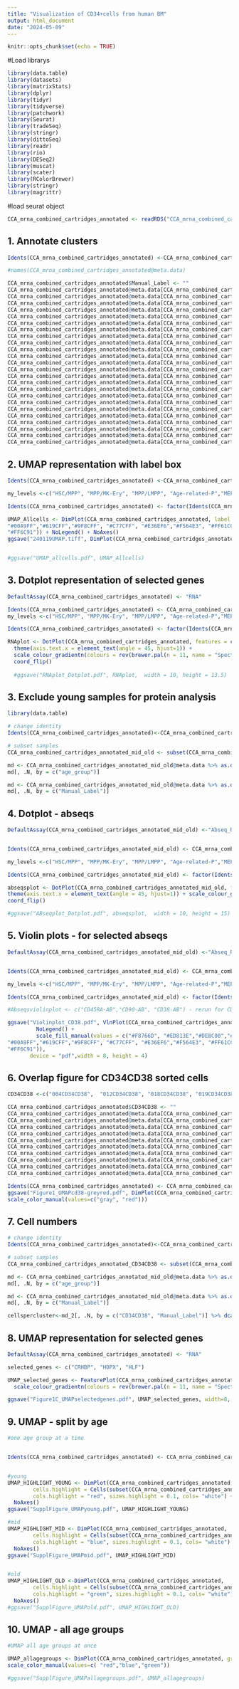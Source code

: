 ```yaml
---
title: "Visualization of CD34+cells from human BM"
output: html_document
date: "2024-05-09"
---
```


```r
knitr::opts_chunk$set(echo = TRUE)
```

#Load librarys
```r
library(data.table)
library(datasets)
library(matrixStats)
library(dplyr)
library(tidyr)
library(tidyverse)
library(patchwork)
library(Seurat)
library(tradeSeq)
library(stringr)
library(dittoSeq)
library(readr)
library(rio)
library(DESeq2)
library(muscat)
library(scater)
library(RColorBrewer)
library(stringr)
library(magrittr)
```

#load seurat object
```r
CCA_mrna_combined_cartridges_annotated <- readRDS("CCA_mrna_combined_cartridges_annotated.rds")
```


## 1. Annotate clusters
```r
Idents(CCA_mrna_combined_cartridges_annotated) <-CCA_mrna_combined_cartridges_annotated$seurat_clusters

#names(CCA_mrna_combined_cartridges_annotated@meta.data)

CCA_mrna_combined_cartridges_annotated$Manual_Label <- ""
CCA_mrna_combined_cartridges_annotated@meta.data[CCA_mrna_combined_cartridges_annotated$seurat_clusters == "0", "Manual_Label"] <- "MPP/LMPP"
CCA_mrna_combined_cartridges_annotated@meta.data[CCA_mrna_combined_cartridges_annotated$seurat_clusters == "1", "Manual_Label"] <- "HSC/MPP"
CCA_mrna_combined_cartridges_annotated@meta.data[CCA_mrna_combined_cartridges_annotated$seurat_clusters == "2", "Manual_Label"] <- "EryP-3"
CCA_mrna_combined_cartridges_annotated@meta.data[CCA_mrna_combined_cartridges_annotated$seurat_clusters == "3", "Manual_Label"] <- "EryP-1"
CCA_mrna_combined_cartridges_annotated@meta.data[CCA_mrna_combined_cartridges_annotated$seurat_clusters == "4", "Manual_Label"] <- "Age-related-P"
CCA_mrna_combined_cartridges_annotated@meta.data[CCA_mrna_combined_cartridges_annotated$seurat_clusters == "5", "Manual_Label"] <- "MDP-1"
CCA_mrna_combined_cartridges_annotated@meta.data[CCA_mrna_combined_cartridges_annotated$seurat_clusters == "6", "Manual_Label"] <- "MEP"
CCA_mrna_combined_cartridges_annotated@meta.data[CCA_mrna_combined_cartridges_annotated$seurat_clusters == "7", "Manual_Label"] <- "GMP-1"
CCA_mrna_combined_cartridges_annotated@meta.data[CCA_mrna_combined_cartridges_annotated$seurat_clusters == "8", "Manual_Label"] <- "EryP-2"
CCA_mrna_combined_cartridges_annotated@meta.data[CCA_mrna_combined_cartridges_annotated$seurat_clusters == "9", "Manual_Label"] <- "MPP/MK-Ery"
CCA_mrna_combined_cartridges_annotated@meta.data[CCA_mrna_combined_cartridges_annotated$seurat_clusters == "10", "Manual_Label"] <- "MDP-2"
CCA_mrna_combined_cartridges_annotated@meta.data[CCA_mrna_combined_cartridges_annotated$seurat_clusters == "11", "Manual_Label"] <- "EryP-5"
CCA_mrna_combined_cartridges_annotated@meta.data[CCA_mrna_combined_cartridges_annotated$seurat_clusters == "12", "Manual_Label"] <- "MDP-2/Pre-DC"
CCA_mrna_combined_cartridges_annotated@meta.data[CCA_mrna_combined_cartridges_annotated$seurat_clusters == "13", "Manual_Label"] <- "EryP-4"
CCA_mrna_combined_cartridges_annotated@meta.data[CCA_mrna_combined_cartridges_annotated$seurat_clusters == "14", "Manual_Label"] <- "MKP"
CCA_mrna_combined_cartridges_annotated@meta.data[CCA_mrna_combined_cartridges_annotated$seurat_clusters == "15", "Manual_Label"] <- "Pre-/Pro-B"
CCA_mrna_combined_cartridges_annotated@meta.data[CCA_mrna_combined_cartridges_annotated$seurat_clusters == "16", "Manual_Label"] <- "Eo/Baso/Mast-P"
CCA_mrna_combined_cartridges_annotated@meta.data[CCA_mrna_combined_cartridges_annotated$seurat_clusters == "17", "Manual_Label"] <- "LyP"
CCA_mrna_combined_cartridges_annotated@meta.data[CCA_mrna_combined_cartridges_annotated$seurat_clusters == "18", "Manual_Label"] <- "GMP-Neut"
CCA_mrna_combined_cartridges_annotated@meta.data[CCA_mrna_combined_cartridges_annotated$seurat_clusters == "19", "Manual_Label"] <- "EryP-6"
CCA_mrna_combined_cartridges_annotated@meta.data[CCA_mrna_combined_cartridges_annotated$seurat_clusters == "20", "Manual_Label"] <- "PC"
CCA_mrna_combined_cartridges_annotated@meta.data[CCA_mrna_combined_cartridges_annotated$seurat_clusters == "21", "Manual_Label"] <- "Pre-PC"
CCA_mrna_combined_cartridges_annotated@meta.data[CCA_mrna_combined_cartridges_annotated$seurat_clusters == "22", "Manual_Label"] <- "Myelo-P"
CCA_mrna_combined_cartridges_annotated@meta.data[CCA_mrna_combined_cartridges_annotated$seurat_clusters == "23", "Manual_Label"] <- "Mono"
```


## 2. UMAP representation with label box
```r

Idents(CCA_mrna_combined_cartridges_annotated) <-CCA_mrna_combined_cartridges_annotated$Manual_Label

my_levels <-c("HSC/MPP", "MPP/MK-Ery", "MPP/LMPP", "Age-related-P","MEP", "MKP", "EryP-1", "EryP-2", "EryP-3", "EryP-4", "EryP-5","EryP-6", "Eo/Baso/Mast-P","MDP-1", "MDP-2",   "MDP-2/Pre-DC", "Myelo-P", "Mono", "GMP-1","GMP-Neut", "LyP", "Pre-/Pro-B","Pre-PC","PC")

Idents(CCA_mrna_combined_cartridges_annotated) <- factor(Idents(CCA_mrna_combined_cartridges_annotated), levels= my_levels)

UMAP_Allcells <- DimPlot(CCA_mrna_combined_cartridges_annotated, label = T, label.box = T, repel = T, cols= c("#F8766D", "#ED813E","#DE8C00","#CD9600","#B79F00","#9DA700", "#7CAE00", "#49B500","#00BA38","#00BE67", "#00C08B", "#00C1A9", "#00BFC4", "#00BBDC","#00B4F0",
"#00A9FF","#619CFF","#9F8CFF", "#C77CFF", "#E36EF6","#F564E3", "#FF61CC", "#FF64B0",
"#FF6C91")) + NoLegend() + NoAxes()
ggsave("240119UMAP.tiff", DimPlot(CCA_mrna_combined_cartridges_annotated, label = T, label.box = T, repel = T) + NoLegend() + NoAxes())


#ggsave("UMAP_allcells.pdf", UMAP_Allcells)
```


## 3. Dotplot representation of selected genes 
```r

DefaultAssay(CCA_mrna_combined_cartridges_annotated) <- "RNA"

Idents(CCA_mrna_combined_cartridges_annotated) <- CCA_mrna_combined_cartridges_annotated$Manual_Label
my_levels <-c("HSC/MPP", "MPP/MK-Ery", "MPP/LMPP", "Age-related-P","MEP", "MKP", "EryP-1", "EryP-2", "EryP-3", "EryP-4", "EryP-5","EryP-6", "Eo/Baso/Mast-P","MDP-1", "MDP-2",   "MDP-2/Pre-DC", "Myelo-P", "Mono", "GMP-1","GMP-Neut", "LyP", "Pre-/Pro-B","Pre-PC","PC")

Idents(CCA_mrna_combined_cartridges_annotated) <- factor(Idents(CCA_mrna_combined_cartridges_annotated), levels= my_levels)

RNAplot <- DotPlot(CCA_mrna_combined_cartridges_annotated, features = c("ISG20","MME", "HMGB1","FAM30A", "FLT3", "SPINK2", "SMIM24", "GINS2", "HDC", "CD74", "ACTB", "GPX1", "CYBB", "CD48", "CD93", "MYD88", "KLF4", "CTSH", "NCF2", "CD14", "FGR", "SKG1",  "PRG2", "RNASE2", "CLC", "FCER1A", "CPA3", "HAVCR2","CD4", "CEBPA", "CLEC12A", "CEBPE","CSF3R", "HBB" ,"HBA2", "HBA1", "AHSP","ALAS2", "TFRC", "GATA1", "CNRIP1", "CTNNBL1", "GATA2", "TPM1", "MPL", "VWF", "MEIS1", "PROM1",  "CD34", "CRHBP", "HOPX", "MLLT3", "HLF")) +
  theme(axis.text.x = element_text(angle = 45, hjust=1)) + 
  scale_colour_gradientn(colours = rev(brewer.pal(n = 11, name = "Spectral"))) +
  coord_flip()
  
  #ggsave("RNAplot_Dotplot.pdf", RNAplot,  width = 10, height = 13.5)
```

## 3. Exclude young samples for protein analysis
```r

library(data.table)

# change identity
Idents(CCA_mrna_combined_cartridges_annotated)<-CCA_mrna_combined_cartridges_annotated$sample

# subset samples
CCA_mrna_combined_cartridges_annotated_mid_old <- subset(CCA_mrna_combined_cartridges_annotated, cells=WhichCells(CCA_mrna_combined_cartridges_annotated, expression = age_group == "young"), invert=TRUE)

md <- CCA_mrna_combined_cartridges_annotated_mid_old@meta.data %>% as.data.table()  
md[, .N, by = c("age_group")]

md <- CCA_mrna_combined_cartridges_annotated_mid_old@meta.data %>% as.data.table()  
md[, .N, by = c("Manual_Label")]

```

## 4. Dotplot - abseqs 
```r
DefaultAssay(CCA_mrna_combined_cartridges_annotated_mid_old) <-"Abseq_RSEC"


Idents(CCA_mrna_combined_cartridges_annotated_mid_old) <- CCA_mrna_combined_cartridges_annotated_mid_old$Manual_Label

my_levels <-c("HSC/MPP", "MPP/MK-Ery", "MPP/LMPP", "Age-related-P","MEP", "MKP", "EryP-1", "EryP-2", "EryP-3", "EryP-4", "EryP-5","EryP-6", "Eo/Baso/Mast-P","MDP-1", "MDP-2",   "MDP-2/Pre-DC", "Myelo-P", "Mono", "GMP-1","GMP-Neut", "LyP", "Pre-/Pro-B","Pre-PC","PC")

Idents(CCA_mrna_combined_cartridges_annotated_mid_old) <- factor(Idents(CCA_mrna_combined_cartridges_annotated_mid_old), levels= my_levels)

abseqsplot <- DotPlot(CCA_mrna_combined_cartridges_annotated_mid_old, features = c("CD274-AB", "CD124-AB","CD11b-AB", "CD19-AB", "CD10-AB", "CD25-AB", "CD22-AB", "CD45RA-AB", "CD62L-AB", "CD7-AB", "CD96-AB", "CD184-AB", "CD9-AB",  "CD45RO-AB", "CD26-AB", "CD1a-AB", "CD15-AB", "CD14-AB", "CD13-AB", "B7-AB", "CD126-AB", "CD33-AB", "CD371-AB", "CD56-AB", "Tim3-AB", "CD93-AB", "CD11c-AB", "CD1c-AB", "CD47-AB", "CD123-AB", "CD32-AB", "CD38-AB", "HLA-AB.1", "HLA-AB", "CD235a-b-AB", "CD155-AB", "CD81-AB", "CD117-AB", "CD137-AB", "CD3-AB", "CD45-AB", "CD133-AB", "GPR56-AB", "CD90-AB", "CD34-AB", "CD273-AB")) +
theme(axis.text.x = element_text(angle = 45, hjust=1)) + scale_colour_gradientn(colours = rev(brewer.pal(n = 11, name = "Spectral")))  +
coord_flip()

#ggsave("ABseqplot_Dotplot.pdf", abseqsplot,  width = 10, height = 15)
```

## 5. Violin plots - for selected abseqs
```r
DefaultAssay(CCA_mrna_combined_cartridges_annotated_mid_old) <-"Abseq_RSEC"


Idents(CCA_mrna_combined_cartridges_annotated_mid_old) <- CCA_mrna_combined_cartridges_annotated_mid_old$Manual_Label

my_levels <-c("HSC/MPP", "MPP/MK-Ery", "MPP/LMPP", "Age-related-P","MEP", "MKP", "EryP-1", "EryP-2", "EryP-3", "EryP-4", "EryP-5","EryP-6", "Eo/Baso/Mast-P","MDP-1", "MDP-2",   "MDP-2/Pre-DC", "Myelo-P", "Mono", "GMP-1","GMP-Neut", "LyP", "Pre-/Pro-B","Pre-PC","PC")

Idents(CCA_mrna_combined_cartridges_annotated_mid_old) <- factor(Idents(CCA_mrna_combined_cartridges_annotated_mid_old), levels= my_levels)

#Abseqsviolinplot <- c("CD45RA-AB","CD90-AB", "CD38-AB") - rerun for CD90 and CD45RA

ggsave("Violinplot_CD38.pdf", VlnPlot(CCA_mrna_combined_cartridges_annotated_mid_old, features = "CD38-AB", pt.size=0) + 
         NoLegend() + 
         scale_fill_manual(values = c("#F8766D", "#ED813E","#DE8C00","#CD9600","#B79F00","#9DA700", "#7CAE00", "#49B500","#00BA38","#00BE67", "#00C08B", "#00C1A9", "#00BFC4", "#00BBDC","#00B4F0",
"#00A9FF","#619CFF","#9F8CFF", "#C77CFF", "#E36EF6","#F564E3", "#FF61CC", "#FF64B0",
"#FF6C91")),
       device = "pdf",width = 8, height = 4)
```

## 6. Overlap figure for CD34CD38 sorted cells 
```r

CD34CD38 <-c("004CD34CD38",  "012CD34CD38", "018CD34CD38", "019CD34CD38", "SampleTag02_hs", "SampleTag04_hs", "SampleTag06_hs", "SampleTag08_hs", "SampleTag10_hs", "SampleTag12_hs")

CCA_mrna_combined_cartridges_annotated$CD34CD38 <- ""
CCA_mrna_combined_cartridges_annotated@meta.data[CCA_mrna_combined_cartridges_annotated$Sample_Name == "004CD34CD38", "CD34CD38"] <- "CD34CD38"
CCA_mrna_combined_cartridges_annotated@meta.data[CCA_mrna_combined_cartridges_annotated$Sample_Name == "012CD34CD38", "CD34CD38"] <- "CD34CD38"
CCA_mrna_combined_cartridges_annotated@meta.data[CCA_mrna_combined_cartridges_annotated$Sample_Name == "018CD34CD38", "CD34CD38"] <- "CD34CD38"
CCA_mrna_combined_cartridges_annotated@meta.data[CCA_mrna_combined_cartridges_annotated$Sample_Name == "019CD34CD38", "CD34CD38"] <- "CD34CD38"
CCA_mrna_combined_cartridges_annotated@meta.data[CCA_mrna_combined_cartridges_annotated$Sample_Name == "SampleTag02_hs", "CD34CD38"] <- "CD34CD38"
CCA_mrna_combined_cartridges_annotated@meta.data[CCA_mrna_combined_cartridges_annotated$Sample_Name == "SampleTag04_hs", "CD34CD38"] <- "CD34CD38"
CCA_mrna_combined_cartridges_annotated@meta.data[CCA_mrna_combined_cartridges_annotated$Sample_Name == "SampleTag06_hs", "CD34CD38"] <- "CD34CD38"
CCA_mrna_combined_cartridges_annotated@meta.data[CCA_mrna_combined_cartridges_annotated$Sample_Name == "SampleTag08_hs", "CD34CD38"] <- "CD34CD38"
CCA_mrna_combined_cartridges_annotated@meta.data[CCA_mrna_combined_cartridges_annotated$Sample_Name == "SampleTag10_hs", "CD34CD38"] <- "CD34CD38"
CCA_mrna_combined_cartridges_annotated@meta.data[CCA_mrna_combined_cartridges_annotated$Sample_Name == "SampleTag12_hs", "CD34CD38"] <- "CD34CD38"

Idents(CCA_mrna_combined_cartridges_annotated) <- CCA_mrna_combined_cartridges_annotated$CD34CD38
ggsave("Figure1_UMAPcd38-greyred.pdf", DimPlot(CCA_mrna_combined_cartridges_annotated, pt.size = NULL, sizes.highlight = 0.1, cells.highlight = Cells(subset(CCA_mrna_combined_cartridges_annotated, idents = c("CD34CD38")))) + NoAxes () + NoLegend() +
scale_color_manual(values=c("gray", "red")))

```

## 7. Cell numbers
```r
# change identity
Idents(CCA_mrna_combined_cartridges_annotated)<-CCA_mrna_combined_cartridges_annotated$CD34CD38

# subset samples
CCA_mrna_combined_cartridges_annotated_CD34CD38 <- subset(CCA_mrna_combined_cartridges_annotated, cells=WhichCells(CCA_mrna_combined_cartridges_annotated, expression = age_group == "young"), invert=TRUE)

md <- CCA_mrna_combined_cartridges_annotated_mid_old@meta.data %>% as.data.table()  
md[, .N, by = c("age_group")]

md <- CCA_mrna_combined_cartridges_annotated_mid_old@meta.data %>% as.data.table()  
md[, .N, by = c("Manual_Label")]
```

```r
cellspercluster<-md_2[, .N, by = c("CD34CD38", "Manual_Label")] %>% dcast(., CD34CD38 ~ Manual_Label, value.var = "N")     
```

## 8. UMAP representation for selected genes
```r
DefaultAssay(CCA_mrna_combined_cartridges_annotated) <- "RNA"

selected_genes <- c("CRHBP", "HOPX", "HLF")

UMAP_selected_genes <- FeaturePlot(CCA_mrna_combined_cartridges_annotated, features = selected_genes, reduction = "umap", ncol = 3) & 
  scale_colour_gradientn(colours = rev(brewer.pal(n = 11, name = "Spectral"))) & NoAxes()

ggsave("Figure1C_UMAPselectedgenes.pdf", UMAP_selected_genes, width=8, height=2.7)
```

## 9. UMAP - split by age
```r
#one age group at a time


Idents(CCA_mrna_combined_cartridges_annotated) <- CCA_mrna_combined_cartridges_annotated$age_group


#young
UMAP_HIGHLIGHT_YOUNG <- DimPlot(CCA_mrna_combined_cartridges_annotated, 
        cells.highlight = Cells(subset(CCA_mrna_combined_cartridges_annotated, idents = "young")), 
        cols.highlight = "red", sizes.highlight = 0.1, cols= "white") + NoLegend() +
  NoAxes()
ggsave("SupplFigure_UMAPyoung.pdf", UMAP_HIGHLIGHT_YOUNG)

#mid
UMAP_HIGHLIGHT_MID <- DimPlot(CCA_mrna_combined_cartridges_annotated, 
        cells.highlight = Cells(subset(CCA_mrna_combined_cartridges_annotated, idents = "midage")), 
        cols.highlight = "blue", sizes.highlight = 0.1, cols= "white") + NoLegend() +
  NoAxes()
ggsave("SupplFigure_UMAPmid.pdf", UMAP_HIGHLIGHT_MID)


#old
UMAP_HIGHLIGHT_OLD <-DimPlot(CCA_mrna_combined_cartridges_annotated, 
        cells.highlight = Cells(subset(CCA_mrna_combined_cartridges_annotated, idents = "old")), 
        cols.highlight = "green", sizes.highlight = 0.1, cols= "white") + NoLegend() +
  NoAxes()
#ggsave("SupplFigure_UMAPold.pdf", UMAP_HIGHLIGHT_OLD)
```

## 10. UMAP - all age groups
```r

#UMAP all age groups at once

UMAP_allagegroups <- DimPlot(CCA_mrna_combined_cartridges_annotated, group.by = "age_group", label = F, label.box = F, pt.size = 0.1, repel = F) + NoAxes () +
scale_color_manual(values=c( "red","blue","green"))

#ggsave("SupplFigure_UMAPallagegroups.pdf", UMAP_allagegroups)
```


